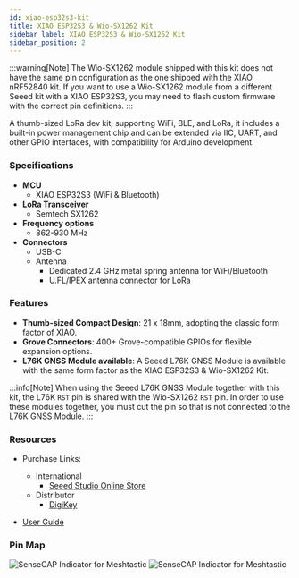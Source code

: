 ```yaml
---
id: xiao-esp32s3-kit
title: XIAO ESP32S3 & Wio-SX1262 Kit
sidebar_label: XIAO ESP32S3 & Wio-SX1262 Kit
sidebar_position: 2
---
```


:::warning[Note]
The Wio-SX1262 module shipped with this kit does not have the same pin configuration as the one shipped with the XIAO nRF52840 kit.
If you want to use a Wio-SX1262 module from a different Seeed kit with a XIAO ESP32S3, you may need to flash custom firmware with the correct pin definitions.
:::

A thumb-sized LoRa dev kit, supporting WiFi, BLE, and LoRa, it includes a built-in power management chip and can be extended via IIC, UART, and other GPIO interfaces, with compatibility for Arduino development.

### Specifications

- **MCU**
  - XIAO ESP32S3 (WiFi & Bluetooth)
- **LoRa Transceiver**
  - Semtech SX1262
- **Frequency options**
  - 862-930 MHz
- **Connectors**
  - USB-C
  - Antenna
    - Dedicated 2.4 GHz metal spring antenna for WiFi/Bluetooth
    - U.FL/IPEX antenna connector for LoRa

### Features

- **Thumb-sized Compact Design**: 21 x 18mm, adopting the classic form factor of XIAO.
- **Grove Connectors**: 400+ Grove-compatible GPIOs for flexible expansion options.
- **L76K GNSS Module available**: A Seeed L76K GNSS Module is available with the same form factor as the XIAO ESP32S3 & Wio-SX1262 Kit.

:::info[Note]
When using the Seeed L76K GNSS Module together with this kit, the L76K `RST` pin is shared with the Wio-SX1262 `RST` pin.
In order to use these modules together, you must cut the pin so that is not connected to the L76K GNSS Module.
:::

### Resources

- Purchase Links:

  - International
    - [Seeed Studio Online Store](https://www.seeedstudio.com/Wio-SX1262-with-XIAO-ESP32S3-p-5982.html)
  - Distributor
    - [DigiKey](https://www.digikey.com/en/products/detail/seeed-technology-co-ltd/102010611/25835813)

- [User Guide](https://wiki.seeedstudio.com/xiao_esp32s3_&_wio_SX1262_kit_for_meshtastic/)

### Pin Map

![SenseCAP Indicator for Meshtastic](/img/hardware/seeed/pinout.webp)
![SenseCAP Indicator for Meshtastic](/img/hardware/seeed/pinout-back.webp)
